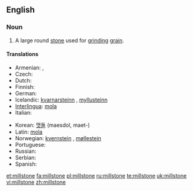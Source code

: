 ==English==
{{wikipedia}}

===Noun===
{{en-noun}}

# A large round [[stone]] used for [[grind]]ing [[grain]].

====Translations====
{{trans-top|large round stone used for grinding grain}}
* Armenian: {{t-|hy|երկանաքար|tr=erkanak'ar|sc=Armn|xs=Armenian}}, {{t-|hy|ջրաղացաքար|tr=ǰraġac'ak'ar|sc=Armn|xs=Armenian}}
* Czech: {{t-|cs|mlýnský kámen|m}}
* Dutch: {{t-|nl|molensteen|m}}
* Finnish: {{t-|fi|myllynkivi}}
* German: {{t+|de|Mühlstein|m}}
* Icelandic: [[kvarnarsteinn]] {{m}}, [[myllusteinn]] {{m}}
* [[Interlingua]]: [[mola]]
* Italian: {{t+|it|mola|f}}
{{trans-mid}}
* Korean: [[맷돌]] (maesdol, maet-)
* Latin: [[mola ]] {{f}}
* Norwegian: [[kvernstein]] {{m}}, [[møllestein]] {{m}}
* Portuguese: {{t-|pt|mó|f}}
* Russian: {{t+|ru|жёрнов|m|tr=žjornov|sc=Cyrl}}
* Serbian: {{t-|sr|žrvanj|m}}
* Spanish: {{t+|es|muela|f}}
{{trans-bottom}}

[[et:millstone]]
[[fa:millstone]]
[[pl:millstone]]
[[ru:millstone]]
[[te:millstone]]
[[uk:millstone]]
[[vi:millstone]]
[[zh:millstone]]